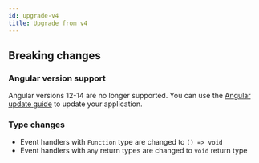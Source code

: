 ```yaml
---
id: upgrade-v4
title: Upgrade from v4
---
```


## Breaking changes

### Angular version support

Angular versions 12-14 are no longer supported. You can use the [Angular update guide](https://update.angular.io/) to update your application.

### Type changes

- Event handlers with `Function` type are changed to `() => void`
- Event handlers with `any` return types are changed to `void` return type
